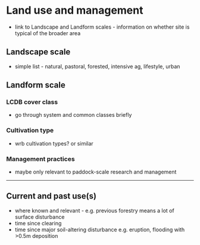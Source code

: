 # Land use and management

- link to Landscape and Landform scales - information on whether site is typical of the broader area

## Landscape scale

- simple list - natural, pastoral, forested, intensive ag, lifestyle, urban

## Landform scale

### LCDB cover class

- go through system and common classes briefly

### Cultivation type

- wrb cultivation types? or similar

### Management practices

- maybe only relevant to paddock-scale research and management

---

## Current and past use(s)

- where known and relevant - e.g. previous forestry means a lot of surface disturbance
- time since clearing
- time since major soil-altering disturbance e.g. eruption, flooding with >0.5m deposition
